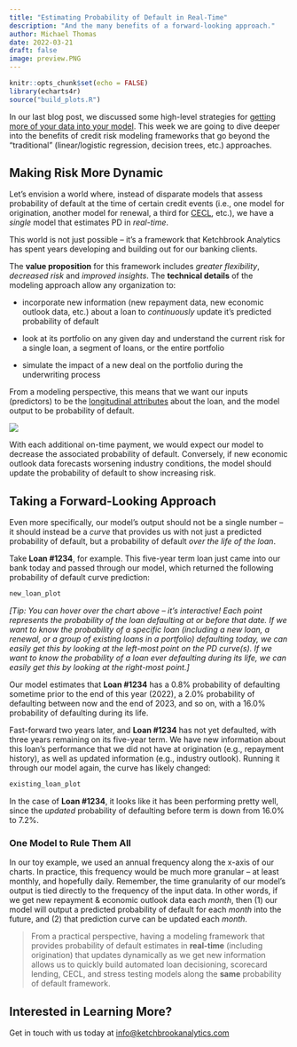 ```yaml
---
title: "Estimating Probability of Default in Real-Time"
description: "And the many benefits of a forward-looking approach."
author: Michael Thomas
date: 2022-03-21
draft: false
image: preview.PNG
---
```


```r
knitr::opts_chunk$set(echo = FALSE)
library(echarts4r)
source("build_plots.R")
```

In our last blog post, we discussed some high-level strategies for [getting more of your data into your model](https://blog.ketchbrookanalytics.com/posts/2022-02-19-making-small-data-bigger/). This week we are going to dive deeper into the benefits of credit risk modeling frameworks that go beyond the "traditional" (linear/logistic regression, decision trees, etc.) approaches.

## Making Risk More Dynamic

Let's envision a world where, instead of disparate models that assess probability of default at the time of certain credit events (i.e., one model for origination, another model for renewal, a third for [CECL](https://www.occ.treas.gov/topics/supervision-and-examination/bank-operations/accounting/current-expected-credit-losses/index-current-expected-credit-losses.html), etc.), we have a *single* model that estimates PD in *real-time*.

This world is not just possible -- it's a framework that Ketchbrook Analytics has spent years developing and building out for our banking clients.

The **value proposition** for this framework includes *greater flexibility*, *decreased risk* and *improved insights*. The **technical details** of the modeling approach allow any organization to:

* incorporate new information (new repayment data, new economic outlook data, etc.) about a loan to *continuously* update it's predicted probability of default

* look at its portfolio on any given day and understand the current risk for a single loan, a segment of loans, or the entire portfolio

* simulate the impact of a new deal on the portfolio during the underwriting process

From a modeling perspective, this means that we want our inputs (predictors) to be the [longitudinal attributes](https://blog.ketchbrookanalytics.com/posts/2022-02-19-making-small-data-bigger#aggregation-is-limiting) about the loan, and the model output to be probability of default.

![](inputs_outputs.PNG)

With each additional on-time payment, we would expect our model to decrease the associated probability of default. Conversely, if new economic outlook data forecasts worsening industry conditions, the model should update the probability of default to show increasing risk.

## Taking a Forward-Looking Approach

Even more specifically, our model's output should not be a single number -- it should instead be a *curve* that provides us with not just a predicted probability of default, but a probability of default *over the life of the loan*.

Take **Loan #1234**, for example. This five-year term loan just came into our bank today and passed through our model, which returned the following probability of default curve prediction:

```r
new_loan_plot
```

*[Tip: You can hover over the chart above -- it's interactive! Each point represents the probability of the loan defaulting at or before that date. If we want to know the probability of a specific loan (including a new loan, a renewal, or a group of existing loans in a portfolio) defaulting today, we can easily get this by looking at the left-most point on the PD curve(s). If we want to know the probability of a loan ever defaulting during its life, we can easily get this by looking at the right-most point.]*

Our model estimates that **Loan #1234** has a 0.8% probability of defaulting sometime prior to the end of this year (2022), a 2.0% probability of defaulting between now and the end of 2023, and so on, with a 16.0% probability of defaulting during its life.

Fast-forward two years later, and **Loan #1234** has not yet defaulted, with three years remaining on its five-year term. We have new information about this loan's performance that we did not have at origination (e.g., repayment history), as well as updated information (e.g., industry outlook). Running it through our model again, the curve has likely changed:

```r
existing_loan_plot
```

In the case of **Loan #1234**, it looks like it has been performing pretty well, since the *updated* probability of defaulting before term is down from 16.0% to 7.2%.

### One Model to Rule Them All

In our toy example, we used an annual frequency along the x-axis of our charts. In practice, this frequency would be much more granular -- at least monthly, and hopefully daily. Remember, the time granularity of our model's output is tied directly to the frequency of the input data. In other words, if we get new repayment & economic outlook data each *month*, then (1) our model will output a predicted probability of default for each *month* into the future, and (2) that prediction curve can be updated each *month*.

> From a practical perspective, having a modeling framework that provides probability of default estimates in **real-time** (including origination) that updates dynamically as we get new information allows us to quickly build automated loan decisioning, scorecard lending, CECL, and stress testing models along the **same** probability of default framework.

## Interested in Learning More?

Get in touch with us today at [info@ketchbrookanalytics.com](mailto:info@ketchbrookanalytics.com)
